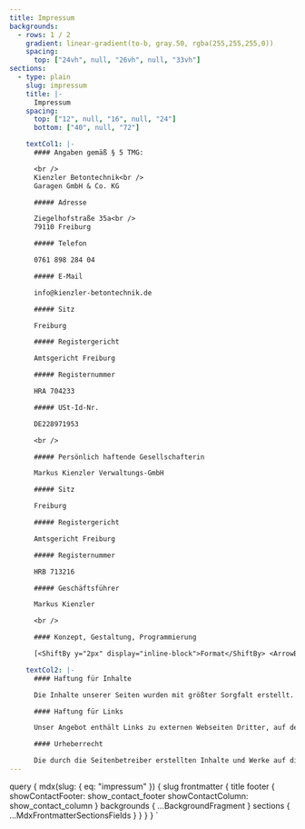 ```yaml
---
title: Impressum
backgrounds:
  - rows: 1 / 2
    gradient: linear-gradient(to-b, gray.50, rgba(255,255,255,0))
    spacing:
      top: ["24vh", null, "26vh", null, "33vh"]
sections:
  - type: plain
    slug: impressum
    title: |-
      Impressum
    spacing:
      top: ["12", null, "16", null, "24"]
      bottom: ["40", null, "72"]

    textCol1: |-
      #### Angaben gemäß § 5 TMG:

      <br />
      Kienzler Betontechnik<br />
      Garagen GmbH & Co. KG

      ##### Adresse

      Ziegelhofstraße 35a<br />
      79110 Freiburg

      ##### Telefon

      0761 898 284 04

      ##### E-Mail

      info@kienzler-betontechnik.de

      ##### Sitz

      Freiburg

      ##### Registergericht

      Amtsgericht Freiburg

      ##### Registernummer

      HRA 704233

      ##### USt-Id-Nr.

      DE228971953

      <br />

      ##### Persönlich haftende Gesellschafterin

      Markus Kienzler Verwaltungs-GmbH

      ##### Sitz

      Freiburg

      ##### Registergericht

      Amtsgericht Freiburg

      ##### Registernummer

      HRB 713216

      ##### Geschäftsführer

      Markus Kienzler

      <br />

      #### Konzept, Gestaltung, Programmierung

      [<ShiftBy y="2px" display="inline-block">Format</ShiftBy> <ArrowBoldIcon ml={1} mr={1} /> <ShiftBy y="2px" display="inline-block">Büro für Gestaltung</ShiftBy>](https://www​.for​mat​for​mat​.de)

    textCol2: |-
      #### Haftung für Inhalte

      Die Inhalte unserer Seiten wurden mit größter Sorgfalt erstellt. Für die Richtigkeit, Vollständigkeit und Aktualität der Inhalte können wir jedoch keine Gewähr übernehmen. Als Diensteanbieter sind wir gemäß § 7 Abs.1 TMG für eigene Inhalte auf diesen Seiten nach den allgemeinen Gesetzen verantwortlich. Nach §§ 8 bis 10 TMG sind wir als Diensteanbieter jedoch nicht verpflichtet, übermittelte oder gespeicherte fremde Informationen zu überwachen oder nach Umständen zu forschen, die auf eine rechtswidrige Tätigkeit hinweisen. Verpflichtungen zur Entfernung oder Sperrung der Nutzung von Informationen nach den allgemeinen Gesetzen bleiben hiervon unberührt. Eine diesbezügliche Haftung ist jedoch erst ab dem Zeitpunkt der Kenntnis einer konkreten Rechtsverletzung möglich. Bei Bekanntwerden von entsprechenden Rechtsverletzungen werden wir diese Inhalte umgehend entfernen.

      #### Haftung für Links

      Unser Angebot enthält Links zu externen Webseiten Dritter, auf deren Inhalte wir keinen Einfluss haben. Deshalb können wir für diese fremden Inhalte auch keine Gewähr übernehmen. Für die Inhalte der verlinkten Seiten ist stets der jeweilige Anbieter oder Betreiber der Seiten verantwortlich. Die verlinkten Seiten wurden zum Zeitpunkt der Verlinkung auf mögliche Rechtsverstöße überprüft. Rechtswidrige Inhalte waren zum Zeitpunkt der Verlinkung nicht erkennbar. Eine permanente inhaltliche Kontrolle der verlinkten Seiten ist jedoch ohne konkrete Anhaltspunkte einer Rechtsverletzung nicht zumutbar. Bei Bekanntwerden von Rechtsverletzungen werden wir derartige Links umgehend entfernen.

      #### Urheberrecht

      Die durch die Seitenbetreiber erstellten Inhalte und Werke auf diesen Seiten unterliegen dem deutschen Urheberrecht. Die Vervielfältigung, Bearbeitung, Verbreitung und jede Art der Verwertung außerhalb der Grenzen des Urheberrechtes bedürfen der schriftlichen Zustimmung des jeweiligen Autors bzw. Erstellers. Downloads und Kopien dieser Seite sind nur für den privaten, nicht kommerziellen Gebrauch gestattet. Soweit die Inhalte auf dieser Seite nicht vom Betreiber erstellt wurden, werden die Urheberrechte Dritter beachtet. Insbesondere werden Inhalte Dritter als solche gekennzeichnet. Sollten Sie trotzdem auf eine Urheberrechtsverletzung aufmerksam werden, bitten wir um einen entsprechenden Hinweis. Bei Bekanntwerden von Rechtsverletzungen werden wir derartige Inhalte umgehend entfernen.
---
```



  query {
    mdx(slug: { eq: "impressum" }) {
      slug
      frontmatter {
        title
        footer {
          showContactFooter: show_contact_footer
          showContactColumn: show_contact_column
        }
        backgrounds {
          ...BackgroundFragment
        }
        sections {
          ...MdxFrontmatterSectionsFields
        }
      }
    }
  }
`

